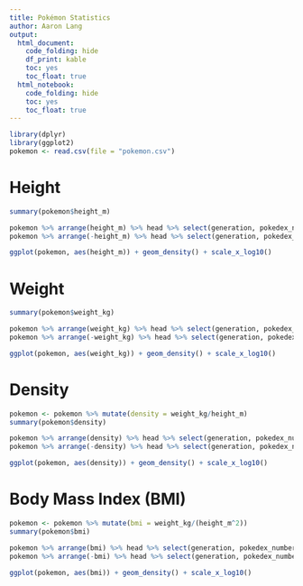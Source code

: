 ```yaml
---
title: Pokémon Statistics
author: Aaron Lang
output:
  html_document:
    code_folding: hide
    df_print: kable
    toc: yes
    toc_float: true
  html_notebook:
    code_folding: hide
    toc: yes
    toc_float: true
---
```


```r
library(dplyr)
library(ggplot2)
pokemon <- read.csv(file = "pokemon.csv")
```

# Height

```r
summary(pokemon$height_m)
```
```r
pokemon %>% arrange(height_m) %>% head %>% select(generation, pokedex_number, name, height_m)
pokemon %>% arrange(-height_m) %>% head %>% select(generation, pokedex_number, name, height_m)
```
```r
ggplot(pokemon, aes(height_m)) + geom_density() + scale_x_log10()
```


# Weight

```r
summary(pokemon$weight_kg)
```
```r
pokemon %>% arrange(weight_kg) %>% head %>% select(generation, pokedex_number, name, weight_kg)
pokemon %>% arrange(-weight_kg) %>% head %>% select(generation, pokedex_number, name, weight_kg)
```
```r
ggplot(pokemon, aes(weight_kg)) + geom_density() + scale_x_log10()
```

# Density

```r
pokemon <- pokemon %>% mutate(density = weight_kg/height_m)
summary(pokemon$density)
```
```r
pokemon %>% arrange(density) %>% head %>% select(generation, pokedex_number, name, density)
pokemon %>% arrange(-density) %>% head %>% select(generation, pokedex_number, name, density)
```
```r
ggplot(pokemon, aes(density)) + geom_density() + scale_x_log10()
```

# Body Mass Index (BMI)

```r
pokemon <- pokemon %>% mutate(bmi = weight_kg/(height_m^2))
summary(pokemon$bmi)
```
```r
pokemon %>% arrange(bmi) %>% head %>% select(generation, pokedex_number, name, bmi)
pokemon %>% arrange(-bmi) %>% head %>% select(generation, pokedex_number, name, bmi)
```
```r
ggplot(pokemon, aes(bmi)) + geom_density() + scale_x_log10()
```
